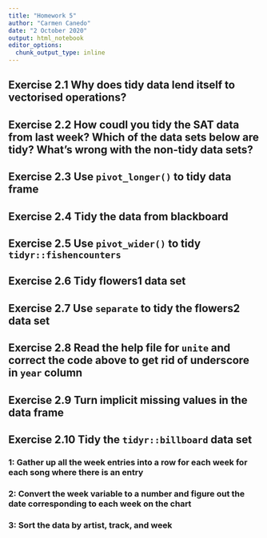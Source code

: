 ```yaml
---
title: "Homework 5"
author: "Carmen Canedo"
date: "2 October 2020"
output: html_notebook
editor_options: 
  chunk_output_type: inline
---
```


## Exercise 2.1 Why does tidy data lend itself to vectorised operations?

## Exercise 2.2 How coudl you tidy the SAT data from last week? Which of the data sets below are tidy? What's wrong with the non-tidy data sets?

## Exercise 2.3 Use `pivot_longer()` to tidy data frame

## Exercise 2.4 Tidy the data from blackboard

## Exercise 2.5 Use `pivot_wider()` to tidy `tidyr::fishencounters`

## Exercise 2.6 Tidy flowers1 data set

## Exercise 2.7 Use `separate` to tidy the flowers2 data set

## Exercise 2.8 Read the help file for `unite` and correct the code above to get rid of underscore in `year` column

## Exercise 2.9 Turn implicit missing values in the data frame

## Exercise 2.10 Tidy the `tidyr::billboard` data set
### 1: Gather up all the week entries into a row for each week for each song where there is an entry
### 2: Convert the week variable to a number and figure out the date corresponding to each week on the chart
### 3: Sort the data by artist, track, and week